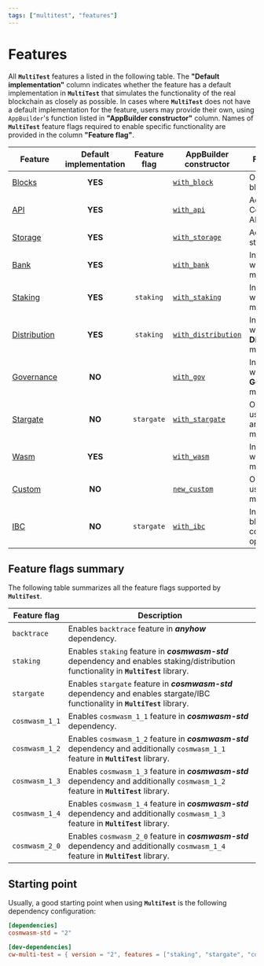 ```yaml
---
tags: ["multitest", "features"]
---
```


# Features

All **`MultiTest`** features a listed in the following table. The **"Default implementation"**
column indicates whether the feature has a default implementation in **`MultiTest`** that simulates
the functionality of the real blockchain as closely as possible. In cases where **`MultiTest`** does
not have a default implementation for the feature, users may provide their own, using `AppBuilder`'s
function listed in **"AppBuilder constructor"** column. Names of **`MultiTest`** feature flags
required to enable specific functionality are provided in the column **"Feature flag"**.

| Feature                      | Default<br/>implementation | Feature<br/>flag | AppBuilder<br/>constructor                           | Functionality                                      |
| ---------------------------- | :------------------------: | :--------------: | ---------------------------------------------------- | -------------------------------------------------- |
| [Blocks](blocks)             |          **YES**           |                  | [`with_block`](app-builder#with_block)               | Operations on blocks.                              |
| [API](api)                   |          **YES**           |                  | [`with_api`](app-builder#with_api)                   | Access to CosmWasm API.                            |
| [Storage](storage)           |          **YES**           |                  | [`with_storage`](app-builder#with_storage)           | Access to storage.                                 |
| [Bank](bank)                 |          **YES**           |                  | [`with_bank`](app-builder#with_bank)                 | Interactions with **Bank** module.                 |
| [Staking](staking)           |          **YES**           |    `staking`     | [`with_staking`](app-builder#with_staking)           | Interactions with **Staking** module.              |
| [Distribution](distribution) |          **YES**           |    `staking`     | [`with_distribution`](app-builder#with_distribution) | Interactions with **Distribution** module.         |
| [Governance](governance)     |           **NO**           |                  | [`with_gov`](app-builder#with_gov)                   | Interactions with **Governance** module.           |
| [Stargate](stargate)         |           **NO**           |    `stargate`    | [`with_stargate`](app-builder#with_stargate)         | Operations using `Stargate` and/or `Any` messages. |
| [Wasm](wasm)                 |          **YES**           |                  | [`with_wasm`](app-builder#with_wasm)                 | Interactions with **Wasm** module.                 |
| [Custom](custom)             |           **NO**           |                  | [`new_custom`](app-builder#new_custom)               | Operations using custom module.                    |
| [IBC](ibc)                   |           **NO**           |    `stargate`    | [`with_ibc`](app-builder#with_ibc)                   | Inter-blockchain communication operations.         |

## Feature flags summary

The following table summarizes all the feature flags supported by **`MultiTest`**.

| Feature flag   | Description                                                                                                                           |
| -------------- | ------------------------------------------------------------------------------------------------------------------------------------- |
| `backtrace`    | Enables `backtrace` feature in _**anyhow**_ dependency.                                                                               |
| `staking`      | Enables `staking` feature in _**cosmwasm-std**_ dependency and enables staking/distribution functionality in **`MultiTest`** library. |
| `stargate`     | Enables `stargate` feature in _**cosmwasm-std**_ dependency and enables stargate/IBC functionality in **`MultiTest`** library.        |
| `cosmwasm_1_1` | Enables `cosmwasm_1_1` feature in _**cosmwasm-std**_ dependency.                                                                      |
| `cosmwasm_1_2` | Enables `cosmwasm_1_2` feature in _**cosmwasm-std**_ dependency and additionally `cosmwasm_1_1` feature in **`MultiTest`** library.   |
| `cosmwasm_1_3` | Enables `cosmwasm_1_3` feature in _**cosmwasm-std**_ dependency and additionally `cosmwasm_1_2` feature in **`MultiTest`** library.   |
| `cosmwasm_1_4` | Enables `cosmwasm_1_4` feature in _**cosmwasm-std**_ dependency and additionally `cosmwasm_1_3` feature in **`MultiTest`** library.   |
| `cosmwasm_2_0` | Enables `cosmwasm_2_0` feature in _**cosmwasm-std**_ dependency and additionally `cosmwasm_1_4` feature in **`MultiTest`** library.   |

## Starting point

Usually, a good starting point when using **`MultiTest`** is the following dependency configuration:

```toml filename="Cargo.toml" copy
[dependencies]
cosmwasm-std = "2"

[dev-dependencies]
cw-multi-test = { version = "2", features = ["staking", "stargate", "cosmwasm_2_0"] }
```
